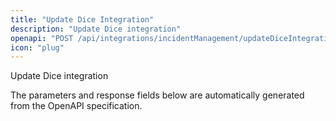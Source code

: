 ```yaml
---
title: "Update Dice Integration"
description: "Update Dice integration"
openapi: "POST /api/integrations/incidentManagement/updateDiceIntegration"
icon: "plug"
---
```


Update Dice integration

<Note>
The parameters and response fields below are automatically generated from the OpenAPI specification.
</Note>
